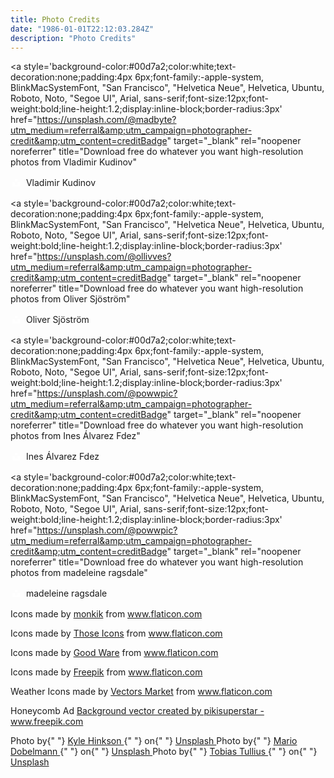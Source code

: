 ```yaml
---
title: Photo Credits
date: "1986-01-01T22:12:03.284Z"
description: "Photo Credits"
---
```


<a
  style='background-color:#00d7a2;color:white;text-decoration:none;padding:4px 6px;font-family:-apple-system, BlinkMacSystemFont, "San Francisco", "Helvetica Neue", Helvetica, Ubuntu, Roboto, Noto, "Segoe UI", Arial, sans-serif;font-size:12px;font-weight:bold;line-height:1.2;display:inline-block;border-radius:3px'
  href="https://unsplash.com/@madbyte?utm_medium=referral&amp;utm_campaign=photographer-credit&amp;utm_content=creditBadge"
  target="_blank"
  rel="noopener noreferrer"
  title="Download free do whatever you want high-resolution photos from Vladimir Kudinov"
>
  <span style="display:inline-block;padding:2px 3px">
    <svg
      xmlns="http://www.w3.org/2000/svg"
      style="height:12px;width:auto;position:relative;vertical-align:middle;top:-2px;fill:white"
      viewBox="0 0 32 32"
    >
      <title>unsplash-logo</title>
      <path d="M10 9V0h12v9H10zm12 5h10v18H0V14h10v9h12v-9z"></path>
    </svg>
  </span>
  <span style="display:inline-block;padding:2px 3px">Vladimir Kudinov</span>
</a>

<a
  style='background-color:#00d7a2;color:white;text-decoration:none;padding:4px 6px;font-family:-apple-system, BlinkMacSystemFont, "San Francisco", "Helvetica Neue", Helvetica, Ubuntu, Roboto, Noto, "Segoe UI", Arial, sans-serif;font-size:12px;font-weight:bold;line-height:1.2;display:inline-block;border-radius:3px'
  href="https://unsplash.com/@ollivves?utm_medium=referral&amp;utm_campaign=photographer-credit&amp;utm_content=creditBadge"
  target="_blank"
  rel="noopener noreferrer"
  title="Download free do whatever you want high-resolution photos from Oliver Sjöström"
>
  <span style="display:inline-block;padding:2px 3px">
    <svg
      xmlns="http://www.w3.org/2000/svg"
      style="height:12px;width:auto;position:relative;vertical-align:middle;top:-2px;fill:white"
      viewBox="0 0 32 32"
    >
      <title>unsplash-logo</title>
      <path d="M10 9V0h12v9H10zm12 5h10v18H0V14h10v9h12v-9z"></path>
    </svg>
  </span>
  <span style="display:inline-block;padding:2px 3px">Oliver Sjöström</span>
</a>

<a
  style='background-color:#00d7a2;color:white;text-decoration:none;padding:4px 6px;font-family:-apple-system, BlinkMacSystemFont, "San Francisco", "Helvetica Neue", Helvetica, Ubuntu, Roboto, Noto, "Segoe UI", Arial, sans-serif;font-size:12px;font-weight:bold;line-height:1.2;display:inline-block;border-radius:3px'
  href="https://unsplash.com/@powwpic?utm_medium=referral&amp;utm_campaign=photographer-credit&amp;utm_content=creditBadge"
  target="_blank"
  rel="noopener noreferrer"
  title="Download free do whatever you want high-resolution photos from Ines Álvarez Fdez"
>
  <span style="display:inline-block;padding:2px 3px">
    <svg
      xmlns="http://www.w3.org/2000/svg"
      style="height:12px;width:auto;position:relative;vertical-align:middle;top:-2px;fill:white"
      viewBox="0 0 32 32"
    >
      <title>unsplash-logo</title>
      <path d="M10 9V0h12v9H10zm12 5h10v18H0V14h10v9h12v-9z"></path>
    </svg>
  </span>
  <span style="display:inline-block;padding:2px 3px">Ines Álvarez Fdez</span>
</a>

<a
  style='background-color:#00d7a2;color:white;text-decoration:none;padding:4px 6px;font-family:-apple-system, BlinkMacSystemFont, "San Francisco", "Helvetica Neue", Helvetica, Ubuntu, Roboto, Noto, "Segoe UI", Arial, sans-serif;font-size:12px;font-weight:bold;line-height:1.2;display:inline-block;border-radius:3px'
  href="https://unsplash.com/@powwpic?utm_medium=referral&amp;utm_campaign=photographer-credit&amp;utm_content=creditBadge"
  target="_blank"
  rel="noopener noreferrer"
  title="Download free do whatever you want high-resolution photos from madeleine ragsdale"
>
  <span style="display:inline-block;padding:2px 3px">
    <svg
      xmlns="http://www.w3.org/2000/svg"
      style="height:12px;width:auto;position:relative;vertical-align:middle;top:-2px;fill:white"
      viewBox="0 0 32 32"
    >
      <title>unsplash-logo</title>
      <path d="M10 9V0h12v9H10zm12 5h10v18H0V14h10v9h12v-9z"></path>
    </svg>
  </span>
  <span style="display:inline-block;padding:2px 3px">madeleine ragsdale</span>
</a>

Icons made by <a href="https://www.flaticon.com/authors/monkik" title="monkik">monkik</a> from <a href="https://www.flaticon.com/" title="Flaticon"> www.flaticon.com</a>

Icons made by <a href="https://www.flaticon.com/authors/those-icons" title="Those Icons">Those Icons</a> from <a href="https://www.flaticon.com/" title="Flaticon"> www.flaticon.com</a>

Icons made by <a href="https://www.flaticon.com/authors/good-ware" title="Good Ware">Good Ware</a> from <a href="https://www.flaticon.com/" title="Flaticon"> www.flaticon.com</a>

Icons made by <a href="https://www.flaticon.com/authors/freepik" title="Freepik">Freepik</a> from <a href="https://www.flaticon.com/" title="Flaticon"> www.flaticon.com</a>

Weather Icons made by <a href="https://www.flaticon.com/authors/vectors-market" title="Vectors Market">Vectors Market</a> from <a href="https://www.flaticon.com/" title="Flaticon"> www.flaticon.com</a>

Honeycomb Ad <a href='https://www.freepik.com/vectors/background'>Background vector created by pikisuperstar - www.freepik.com</a>

<span>
  Photo by{" "}
  <a href="https://unsplash.com/@kajhinkson?utm_source=unsplash&amp;utm_medium=referral&amp;utm_content=creditCopyText">
    Kyle Hinkson
  </a>{" "}
  on{" "}
  <a href="https://unsplash.com/@kajhinkson?utm_source=unsplash&amp;utm_medium=referral&amp;utm_content=creditCopyText">
    Unsplash
  </a>
</span>

<span>
  Photo by{" "}
  <a href="https://unsplash.com/@mariodobelmann?utm_source=unsplash&amp;utm_medium=referral&amp;utm_content=creditCopyText">
    Mario Dobelmann
  </a>{" "}
  on{" "}
  <a href="https://unsplash.com/@mariodobelmann?utm_source=unsplash&amp;utm_medium=referral&amp;utm_content=creditCopyText">
    Unsplash
  </a>
</span>

<span>
  Photo by{" "}
  <a href="https://unsplash.com/@tobiastu?utm_source=unsplash&amp;utm_medium=referral&amp;utm_content=creditCopyText">
    Tobias Tullius
  </a>{" "}
  on{" "}
  <a href="https://unsplash.com/@tobiastu?utm_source=unsplash&amp;utm_medium=referral&amp;utm_content=creditCopyText">
    Unsplash
  </a>
</span>
